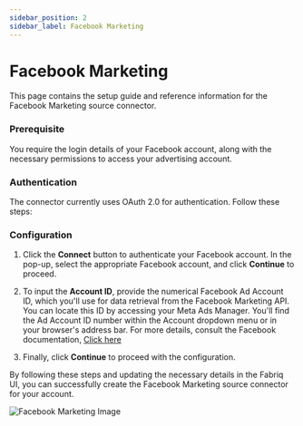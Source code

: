 ```yaml
---
sidebar_position: 2
sidebar_label: Facebook Marketing
---
```


# Facebook Marketing

This page contains the setup guide and reference information for the Facebook Marketing source connector.

### Prerequisite

You require the login details of your Facebook account, along with the necessary permissions to access your advertising account.


### Authentication

The connector currently uses OAuth 2.0 for authentication. Follow these steps:


### Configuration

1. Click the **Connect** button to authenticate your Facebook account. In the pop-up, select the appropriate Facebook account, and click **Continue** to proceed.

2. To input the **Account ID**, provide the numerical Facebook Ad Account ID, which you'll use for data retrieval from the Facebook Marketing API. You can locate this ID by accessing your Meta Ads Manager. You'll find the Ad Account ID number within the Account dropdown menu or in your browser's address bar. For more details, consult the Facebook documentation, <a class="custom-link" href="https://www.facebook.com/business/help/1492627900875762?_gl=1*1jknky5*_ga*NzMzNjA3ODEwLjE2ODE4MTgzMzQ.*_ga_EDX3TPP6H7*MTY5NzExMjM1My43My4xLjE2OTcxMTIzNzAuMC4wLjA">Click here</a>

3. Finally, click **Continue** to proceed with the configuration.

By following these steps and updating the necessary details in the Fabriq UI, you can successfully create the Facebook Marketing source connector for your account.

![Facebook Marketing Image](/img/facebook_marketing_.png)